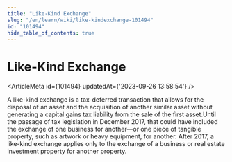 ```yaml
---
title: "Like-Kind Exchange"
slug: "/en/learn/wiki/like-kindexchange-101494"
id: "101494"
hide_table_of_contents: true
---
```



# Like-Kind Exchange

<ArticleMeta id={101494} updatedAt={'2023-09-26 13:58:54'} />
<div className='border-solid border-b border-t-0 my-4 border-[var(--ifm-color-gray-300)]' />

A like-kind exchange is a tax-deferred transaction that allows for the disposal of an asset and the acquisition of another similar asset without generating a capital gains tax liability from the sale of the first asset.Until the passage of tax legislation in December 2017, that could have included the exchange of one business for another—or one piece of tangible property, such as artwork or heavy equipment, for another. After 2017, a like-kind exchange applies only to the exchange of a business or real estate investment property for another property.
